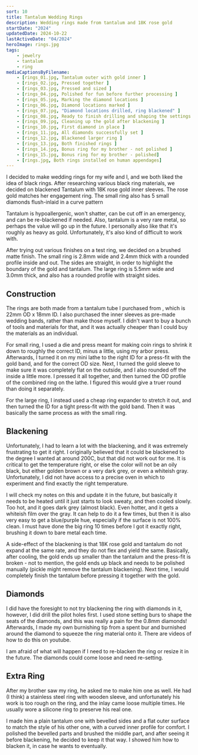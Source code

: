 ```yaml
---
sort: 10
title: Tantalum Wedding Rings
description: Wedding rings made from tantalum and 18K rose gold
startDate: "2024"
updatedDate: 2024-10-22
lastActiveDate: "04/2024"
heroImage: rings.jpg
tags:
    - jewelry
    - tantalum
    - ring
mediaCaptionsByFilename:
    - [rings_01.jpg, Tantalum outer with gold inner ]
    - [rings_02.jpg, Pressed together ]
    - [rings_03.jpg, Pressed and sized ]
    - [rings_04.jpg, Polished for fun before further processing ]
    - [rings_05.jpg, Marking the diamond locations ]
    - [rings_06.jpg, Diamond locations marked ]
    - [rings_07.jpg, "Diamond locations drilled, ring blackened" ]
    - [rings_08.jpg, Ready to finish drilling and shaping the settings ]
    - [rings_09.jpg, Cleaning up the gold after blackening ]
    - [rings_10.jpg, First diamond in place ]
    - [rings_11.jpg, All diamonds successfully set ]
    - [rings_12.jpg, Blackened larger ring ]
    - [rings_13.jpg, Both finished rings ]
    - [rings_14.jpg, Bonus ring for my brother - not polished ]
    - [rings_15.jpg, Bonus ring for my brother - polished]
    - [rings.jpg, Both rings installed on human appendages]
---
```


I decided to make wedding rings for my wife and I, and we both liked the idea of black rings. After researching
    various black ring materials, we decided on blackened Tantalum with 18K rose gold inner sleeves. The rose gold
    matches her engagement ring. The small ring also has 5 small diamonds flush-inlaid in a curve pattern

Tantalum is hypoallergenic, won't shatter, can be cut off in an emergency, and can be re-blackened if needed.
    Also, tantalum is a very rare metal, so perhaps the value will go up in the future. I personally also like that
    it's roughly as heavy as gold. Unfortunately, it's also kind of difficult to work with.

After trying out various finishes on a test ring, we decided on a brushed matte finish. The small ring is 2.8mm
    wide and 2.4mm thick with a rounded profile inside and out. The sides are straight, in order to highlight the
    boundary of the gold and tantalum. The large ring is 5.5mm wide and 3.0mm thick, and also has a rounded profile
    with straight sides.

## Construction
The rings are both made from a tantalum tube I purchased from <MDLink href="https://www.jewellerytrainingsolutions.com.au/" caption="Jewellery Training Solutions"/>, which is 22mm OD x
    18mm ID. I also purchased the inner sleeves as pre-made wedding bands, rather than make those myself. I didn't
    want to buy a bunch of tools and materials for that, and it was actually cheaper than I could buy the materials
    as an individual.

For small ring, I used a die and press meant for making coin rings to shrink it down to roughly the correct ID,
    minus a little, using my arbor press. Afterwards, I turned it on my mini lathe to the right ID for a press-fit
    with the gold band, and for the correct OD size. Next, I turned the gold sleeve to make sure it was completely
    flat on the outside, and I also rounded off the inside a little more. I pressed it all together, and then turned
    the OD profile of the combined ring on the lathe. I figured this would give a truer round than doing it
    separately.

For the large ring, I instead used a cheap ring expander to stretch it out, and then turned the ID for a tight
    press-fit with the gold band. Then it was basically the same process as with the small ring.

## Blackening
Unfortunately, I had to learn a lot with the blackening, and it was extremely frustrating to get it right. I
    originally believed that it could be blackened to the degree I wanted at around 200C, but that did not work out
    for me. It is critical to get the temperature right, or else the color will not be an oily black, but either
    golden brown or a very dark grey, or even a whiteish gray. Unfortunately, I did not have access to a precise
    oven in which to experiment and find exactly the right temperature.

I will check my notes on this and update it in the future, but
    basically it needs to be heated until it just starts to look sweaty, and then cooled slowly. Too hot, and it
    goes dark grey (almost black). Even hotter, and it gets a whiteish film over the gray. It can help to do it a
    few times, but then it is also very easy to get a blue/purple hue, especially if the surface is not 100%
    clean. I must have done the big ring 10 times before I got it exactly right, brushing it down to bare metal each
    time.

A side-effect of the blackening is that 18K rose gold and tantalum do not expand at the same rate, and they do
    not flex and yield the same. Basically, after cooling, the gold ends up smaller than the tantalum and the
    press-fit is broken - not to mention, the gold ends up black and needs to be polished manually (pickle might
    remove the tantalum blackening). Next time, I would completely finish the tantalum before pressing it together
    with the gold. 

## Diamonds
I did have the foresight to not try blackening the ring with diamonds in it, however, I did drill the pilot holes
    first. I used stone setting burs to shape the seats of the diamonds, and this was really a pain for the 0.8mm
    diamonds! Afterwards, I made my own burnishing tip from a spent bur and burnished around the diamond to squeeze
    the ring material onto it. There are videos of how to do this on youtube.

I am afraid of what will happen if I need to re-blacken the ring or resize it in the future. The diamonds could
    come loose and need re-setting.

## Extra Ring
After my brother saw my ring, he asked me to make him one as well. He had (I think) a stainless steel ring with
    wooden sleeve, and unfortunately his work is too rough on the ring, and the inlay came loose multiple times. He
    usually wore a silicone ring to preserve his real one.

I made him a plain tantalum one with bevelled sides and a flat outer surface to match the style of his other one,
    with a curved inner profile for
    comfort. I polished the bevelled parts and brushed the middle part, and after seeing it before blackening, he
    decided to keep it that way. I showed him how to blacken
    it, in case he wants to eventually.
